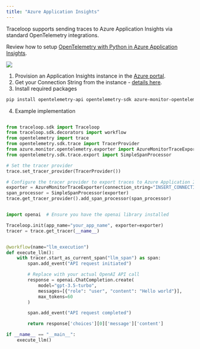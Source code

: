 ```yaml
---
title: "Azure Application Insights"
---
```


Traceloop supports sending traces to Azure Application Insights via standard OpenTelemetry integrations.

Review how to setup [OpenTelemetry with Python in Azure Application Insights](https://learn.microsoft.com/en-us/azure/azure-monitor/app/opentelemetry-enable?tabs=python).

<Frame>
  <img src="/img/integrations/azure.png" />
</Frame>

1. Provision an Application Insights instance in the [Azure portal](https://portal.azure.com/).
2. Get your Connection String from the instance - [details here](https://learn.microsoft.com/en-us/azure/azure-monitor/app/sdk-connection-string?tabs=python).
3. Install required packages

```bash
pip install opentelemetry-api opentelemetry-sdk azure-monitor-opentelemetry-exporter traceloop-sdk
```

4. Example implementation

```python

from traceloop.sdk import Traceloop
from traceloop.sdk.decorators import workflow
from opentelemetry import trace
from opentelemetry.sdk.trace import TracerProvider
from azure.monitor.opentelemetry.exporter import AzureMonitorTraceExporter
from opentelemetry.sdk.trace.export import SimpleSpanProcessor

# Set the tracer provider
trace.set_tracer_provider(TracerProvider())

# Configure the tracer provider to export traces to Azure Application Insights
exporter = AzureMonitorTraceExporter(connection_string="INSERT_CONNECTION_STRING_HERE")
span_processor = SimpleSpanProcessor(exporter)
trace.get_tracer_provider().add_span_processor(span_processor)


import openai  # Ensure you have the openai library installed

Traceloop.init(app_name="your_app_name", exporter=exporter)
tracer = trace.get_tracer(__name__)


@workflow(name="llm_execution")
def execute_llm():
    with tracer.start_as_current_span("llm_span") as span:
        span.add_event("API request initiated")

        # Replace with your actual OpenAI API call
        response = openai.ChatCompletion.create(
            model="gpt-3.5-turbo",
            messages=[{"role": "user", "content": "Hello world"}],
            max_tokens=60
        )

        span.add_event("API request completed")

        return response['choices'][0]['message']['content']

if __name__ == "__main__":
    execute_llm()
```


